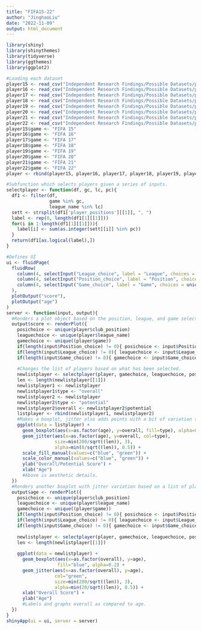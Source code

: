 ---
title: "FIFA15-22"
author: "JinghaoLiu"
date: "2022-11-09"
output: html_document
---

```{r, include=FALSE}
library(shiny)
library(shinythemes)
library(tidyverse)
library(ggthemes)
library(ggplot2)
```

```{r, include=FALSE}
#Loading each dataset
player15 <- read_csv("Independent Research Findings/Possible Datasets/players_15.csv")
player16 <- read_csv("Independent Research Findings/Possible Datasets/players_16.csv")
player17 <- read_csv("Independent Research Findings/Possible Datasets/players_17.csv")
player18 <- read_csv("Independent Research Findings/Possible Datasets/players_18.csv")
player19 <- read_csv("Independent Research Findings/Possible Datasets/players_19.csv")
player20 <- read_csv("Independent Research Findings/Possible Datasets/players_20.csv")
player21 <- read_csv("Independent Research Findings/Possible Datasets/players_21.csv")
player22 <- read_csv("Independent Research Findings/Possible Datasets/players_22.csv")
player15$game <- "FIFA 15"
player16$game <- "FIFA 16"
player17$game <- "FIFA 17"
player18$game <- "FIFA 18"
player19$game <- "FIFA 19"
player20$game <- "FIFA 20"
player21$game <- "FIFA 21"
player22$game <- "FIFA 22"
player <- rbind(player15, player16, player17, player18, player19, player20, player21, player22)
```

```{r}
#Subfunction which selects players given a series of inputs.
selectplayer <- function(df, gc, lc, pc){
  df1 <- filter(df,
                game %in% gc,
                league_name %in% lc)
  sett <- strsplit(df1['player_positions'][[1]], ", ")
  label <- rep(0, length(df1[1][[1]]))
  for(i in 1:length(df1[1][[1]])){
    label[i] <- sum(as.integer(sett[[i]] %in% pc))
  }
  return(df1[as.logical(label),])
}

#Defines UI
ui <- fluidPage(
  fluidRow(
    column(4, selectInput("League_choice", label = "League", choices = unique(player$league_name), multiple = TRUE)),
    column(4, selectInput("Position_choice", label = "Position", choices = unique(player$club_position), multiple = TRUE)),
    column(4, selectInput("Game_choice", label = "Game", choices = unique(player$game), multiple = TRUE))
  ),
  plotOutput("score"),
  plotOutput("age")
)
server <- function(input, output){
  #Renders a plot object based on the position, league, and game selected.
  output$score <- renderPlot({
    posichoice <- unique(player$club_position)
    leaguechoice <- unique(player$league_name)
    gamechoice <- unique((player$game))
    if(length(input$Position_choice) != 0){ posichoice <- input$Position_choice}
    if(length(input$League_choice) != 0){ leaguechoice <- input$League_choice}
    if(length(input$Game_choice) != 0){ gamechoice <- input$Game_choice}
    
    #Changes the list of players based on what has been selected.
    newlistplayer <- selectplayer(player, gamechoice, leaguechoice, posichoice)
    len <- length(newlistplayer[[1]])
    newlistplayer1 <- newlistplayer
    newlistplayer1$type <- "overall"
    newlistplayer2 <- newlistplayer
    newlistplayer2$type <- "potential"
    newlistplayer2$overall <- newlistplayer2$potential
    listplayer <- rbind(newlistplayer1, newlistplayer2)
    #Makes a boxplot, jitter also adds points with a bit of variation to avoid overplotting, as well.
    ggplot(data = listplayer) + 
      geom_boxplot(aes(x=as.factor(age), y=overall, fill=type), alpha=0.2) +
      geom_jitter(aes(x=as.factor(age), y=overall, col=type),
                  size=min(200/sqrt((len)), 3),
                  alpha=min(8/sqrt((len)), 0.5)) +
      scale_fill_manual(values=c("blue", "green")) +
      scale_color_manual(values=c("blue", "green")) +
      ylab("Overall/Potential Score") +
      xlab("Age")
      #Above is aesthetic details.
  })
  #Renders another boxplot with jitter variation based on a list of players based on criteria that has been chosen by the user, such as game,league,position.
  output$age <- renderPlot({
    posichoice <- unique(player$club_position)
    leaguechoice <- unique(player$league_name)
    gamechoice <- unique((player$game))
    if(length(input$Position_choice) != 0){ posichoice <- input$Position_choice}
    if(length(input$League_choice) != 0){ leaguechoice <- input$League_choice}
    if(length(input$Game_choice) != 0){ gamechoice <- input$Game_choice}
    
    newlistplayer <- selectplayer(player, gamechoice, leaguechoice, posichoice)
    len <- length(newlistplayer[[1]])
    
    ggplot(data = newlistplayer) + 
      geom_boxplot(aes(x=as.factor(overall), y=age),
                   fill="blue", alpha=0.2) +
      geom_jitter(aes(x=as.factor(overall), y=age),
                  col="green",
                  size=min(200/sqrt((len)), 3),
                  alpha=min(20/sqrt((len)), 0.5)) +
      xlab("Overall Score") +
      ylab("Age")
      #Labels and graphs overall as compared to age.
  })
}
shinyApp(ui = ui, server = server)


```



